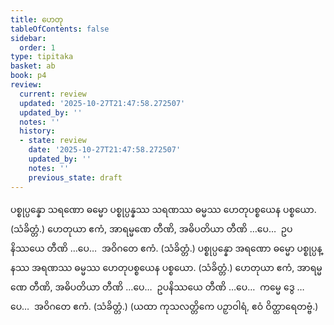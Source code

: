 ```yaml
---
title: ဟေတု
tableOfContents: false
sidebar:
  order: 1
type: tipitaka
basket: ab
book: p4
review:
  current: review
  updated: '2025-10-27T21:47:58.272507'
  updated_by: ''
  notes: ''
  history:
  - state: review
    date: '2025-10-27T21:47:58.272507'
    updated_by: ''
    notes: ''
    previous_state: draft
---
```



<ReviewStatus review={frontmatter.review} showDetails={true} />

<HypothesisAnnotation frontmatter={frontmatter} />

<DynamicBreadcrumb />

<Division number="58" book="p4" e="ch" v="39" p="616">

<Paragraph number="1882" book="p4">
ပစ္စုပ္ပန္နော သရဏော ဓမ္မော ပစ္စုပ္ပန္နဿ သရဏဿ ဓမ္မဿ ဟေတုပစ္စယေန ပစ္စယော. (သံခိတ္တံ.)
</Paragraph>

<Paragraph number="1883" book="p4">
ဟေတုယာ ဧကံ, အာရမ္မဏေ တီဏိ, အဓိပတိယာ တီဏိ …ပေ…  ဥပနိဿယေ တီဏိ …ပေ…  အဝိဂတေ ဧကံ. (သံခိတ္တံ.)
</Paragraph>

</Division>
<Division number="59" book="p4" e="ch" v="39" p="616">

<Paragraph number="1884" book="p4">
ပစ္စုပ္ပန္နော အရဏော ဓမ္မော ပစ္စုပ္ပန္နဿ အရဏဿ ဓမ္မဿ ဟေတုပစ္စယေန ပစ္စယော. (သံခိတ္တံ.)
</Paragraph>

<Paragraph number="1885" book="p4">
ဟေတုယာ ဧကံ, အာရမ္မဏေ တီဏိ, အဓိပတိယာ တီဏိ …ပေ…  ဥပနိဿယေ တီဏိ …ပေ…  ကမ္မေ ဒွေ …ပေ…  အဝိဂတေ ဧကံ. (သံခိတ္တံ.)
</Paragraph>

<Paragraph number="1886" book="p4">
(ယထာ ကုသလတ္တိကေ ပဉှာဝါရံ, ဧဝံ ဝိတ္ထာရေတဗ္ဗံ.)
</Paragraph>
</Division>
